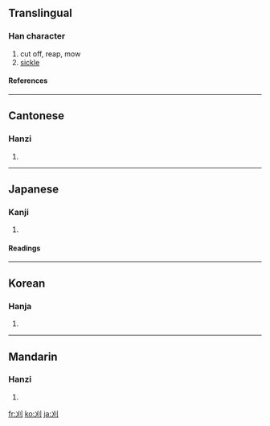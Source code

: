 {{see|苅}}

==Translingual==
===Han character===
{{Han char|rn=18|rad=刀|as=02|sn=4|four=4200<sub>0</sub>|canj=大中弓 (KLN)|ids=⿰[[㐅]][[刂]]}}
# cut off, reap, mow
# [[sickle]]
====References====
{{Han ref|kx=0136.100|dkj=01859|dj=0307.060|hdz=10323.070|uh=5208|ud=21000|bh=A4C2|bd=42178}}
----

==Cantonese==
===Hanzi===
{{yue-hanzi|jyut=|y=ngaai6}}
# {{defn|Cantonese}}
----
==Japanese==
===Kanji===
{{ja-kanji|grade=c|rs=刀02}}
# {{defn|Japanese}} 
====Readings====
{{ja-readings|on=[[がい]] (gai)|kun=[[かる]] (karu), [[かり]] (kari)}}
----
==Korean==
===Hanja===
{{ko-hanja|hangeul=예|rv=ye|mr=ye}}
# {{defn|Korean}}
----
==Mandarin==
===Hanzi===
{{cmn-hanzi|pin=[[kān]] ([[kan1]]), [[yì]] ([[yi4]])|wg=k'an<sup>1</sup>, i<sup>4</sup>}}
# {{defn|Mandarin}}

[[fr:刈]]
[[ko:刈]]
[[ja:刈]]